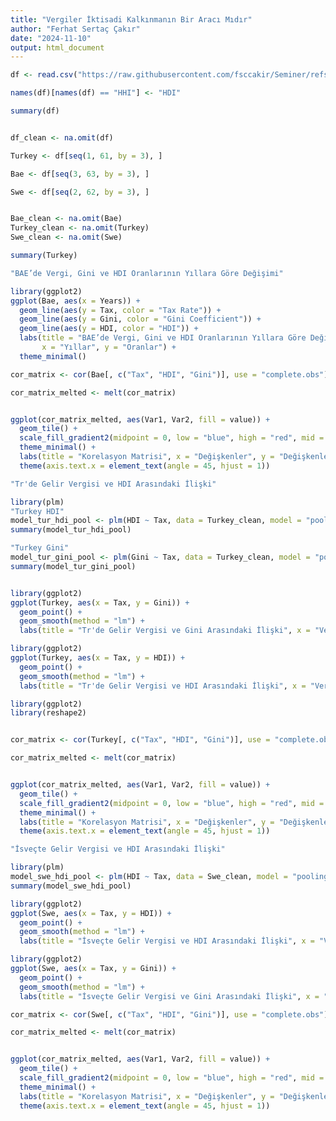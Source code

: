 ---
title: "Vergiler İktisadi Kalkınmanın Bir Aracı Mıdır"
author: "Ferhat Sertaç Çakır"
date: "2024-11-10"
output: html_document
---

```{r,echo=FALSE, warning=FALSE}

df <- read.csv("https://raw.githubusercontent.com/fsccakir/Seminer/refs/heads/main/Seminer-Veri-Seti-.csv", stringsAsFactors = FALSE)

names(df)[names(df) == "HHI"] <- "HDI"

summary(df)


df_clean <- na.omit(df)

Turkey <- df[seq(1, 61, by = 3), ]

Bae <- df[seq(3, 63, by = 3), ]

Swe <- df[seq(2, 62, by = 3), ]


Bae_clean <- na.omit(Bae)
Turkey_clean <- na.omit(Turkey)
Swe_clean <- na.omit(Swe)

summary(Turkey)

```


```{r,echo=FALSE, warning=FALSE}

"BAE’de Vergi, Gini ve HDI Oranlarının Yıllara Göre Değişimi"

library(ggplot2)
ggplot(Bae, aes(x = Years)) +
  geom_line(aes(y = Tax, color = "Tax Rate")) +
  geom_line(aes(y = Gini, color = "Gini Coefficient")) +
  geom_line(aes(y = HDI, color = "HDI")) +
  labs(title = "BAE’de Vergi, Gini ve HDI Oranlarının Yıllara Göre Değişimi",
       x = "Yıllar", y = "Oranlar") +
  theme_minimal()

cor_matrix <- cor(Bae[, c("Tax", "HDI", "Gini")], use = "complete.obs")

cor_matrix_melted <- melt(cor_matrix)


ggplot(cor_matrix_melted, aes(Var1, Var2, fill = value)) +
  geom_tile() +
  scale_fill_gradient2(midpoint = 0, low = "blue", high = "red", mid = "white") +
  theme_minimal() +
  labs(title = "Korelasyon Matrisi", x = "Değişkenler", y = "Değişkenler") +
  theme(axis.text.x = element_text(angle = 45, hjust = 1))
```
```{r,echo=FALSE, warning=FALSE}

"Tr'de Gelir Vergisi ve HDI Arasındaki İlişki"

library(plm)
"Turkey HDI"
model_tur_hdi_pool <- plm(HDI ~ Tax, data = Turkey_clean, model = "pooling", index = c("Years", "State"))
summary(model_tur_hdi_pool)

"Turkey Gini"
model_tur_gini_pool <- plm(Gini ~ Tax, data = Turkey_clean, model = "pooling", index = c("Years", "State"))
summary(model_tur_gini_pool)


library(ggplot2)
ggplot(Turkey, aes(x = Tax, y = Gini)) +
  geom_point() +
  geom_smooth(method = "lm") +
  labs(title = "Tr'de Gelir Vergisi ve Gini Arasındaki İlişki", x = "Vergi Oranı", y = "Gini")

library(ggplot2)
ggplot(Turkey, aes(x = Tax, y = HDI)) +
  geom_point() +
  geom_smooth(method = "lm") +
  labs(title = "Tr'de Gelir Vergisi ve HDI Arasındaki İlişki", x = "Vergi Oranı", y = "HDI")

library(ggplot2)
library(reshape2)


cor_matrix <- cor(Turkey[, c("Tax", "HDI", "Gini")], use = "complete.obs")

cor_matrix_melted <- melt(cor_matrix)


ggplot(cor_matrix_melted, aes(Var1, Var2, fill = value)) +
  geom_tile() +
  scale_fill_gradient2(midpoint = 0, low = "blue", high = "red", mid = "white") +
  theme_minimal() +
  labs(title = "Korelasyon Matrisi", x = "Değişkenler", y = "Değişkenler") +
  theme(axis.text.x = element_text(angle = 45, hjust = 1))

```


```{r,echo=FALSE, warning=FALSE}

"İsveçte Gelir Vergisi ve HDI Arasındaki İlişki"

library(plm)
model_swe_hdi_pool <- plm(HDI ~ Tax, data = Swe_clean, model = "pooling", index = c("Years", "State"))
summary(model_swe_hdi_pool)

library(ggplot2)
ggplot(Swe, aes(x = Tax, y = HDI)) +
  geom_point() +
  geom_smooth(method = "lm") +
  labs(title = "İsveçte Gelir Vergisi ve HDI Arasındaki İlişki", x = "Vergi Oranı", y = "HDI")

library(ggplot2)
ggplot(Swe, aes(x = Tax, y = Gini)) +
  geom_point() +
  geom_smooth(method = "lm") +
  labs(title = "İsveçte Gelir Vergisi ve Gini Arasındaki İlişki", x = "Vergi Oranı", y = "Gini")

cor_matrix <- cor(Swe[, c("Tax", "HDI", "Gini")], use = "complete.obs")

cor_matrix_melted <- melt(cor_matrix)


ggplot(cor_matrix_melted, aes(Var1, Var2, fill = value)) +
  geom_tile() +
  scale_fill_gradient2(midpoint = 0, low = "blue", high = "red", mid = "white") +
  theme_minimal() +
  labs(title = "Korelasyon Matrisi", x = "Değişkenler", y = "Değişkenler") +
  theme(axis.text.x = element_text(angle = 45, hjust = 1))

```
